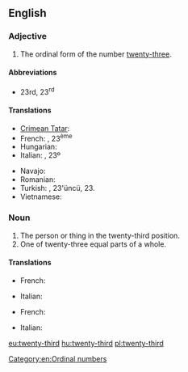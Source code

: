 ==English==

===Adjective===
{{en-adj|-}}

# The ordinal form of the number [[twenty-three]].

====Abbreviations====
* 23rd, 23<sup>rd</sup>

====Translations====
{{trans-top|the ordinal form of the number twenty-three}}
* [[Crimean Tatar]]: {{tø|crh|yigirmi üçünci}}
* French: {{t+|fr|vingt-troisième}}, 23<sup>ème</sup>
* Hungarian: {{t+|hu|huszonharmadik}}
* Italian: {{t-|it|ventitreesimo}}, 23º
{{trans-mid}}
* Navajo: {{tø|nv|naadįįtááʼ góneʼ}}
* Romanian: {{t-|ro|douăzeci și treilea}}
* Turkish: {{t-|tr|yirmi üçüncü}}, 23'üncü, 23.
* Vietnamese: {{t-|vi|thứ hai mươi ba}}
{{trans-bottom}}

===Noun===
{{en-noun}}

# The person or thing in the twenty-third position.
# One of twenty-three equal parts of a whole.

====Translations====
{{trans-top|person or thing in the twenty-third position}}
* French: {{t+|fr|vingt-troisième|m|f}}
{{trans-mid}}
* Italian: {{t-|it|ventitreesimo|m}}
{{trans-bottom}}

{{trans-top|one of twenty-three equal parts of a whole}}
* French: {{t+|fr|vingt-troisième|m}}
{{trans-mid}}
* Italian: {{t-|it|ventitreesimo|m}}
{{trans-bottom}}

[[Category:en:Ordinal numbers]]

[[eu:twenty-third]]
[[hu:twenty-third]]
[[pl:twenty-third]]